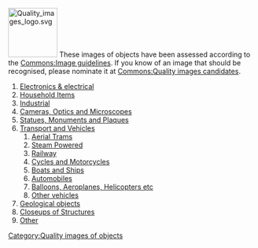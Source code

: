 [[Image:Quality images logo.svg|right|100px]]
These images of objects have been assessed according to the [[Commons:Image guidelines]]. If you know of an image that should be recognised, please nominate it at [[Commons:Quality images candidates]].

#[[Commons:Quality images/Subject/Objects/Electronics & electrical|Electronics & electrical]]
#[[Commons:Quality images/Subject/Objects/Household Items|Household Items]]
#[[Commons:Quality images/Subject/Objects/Industrial|Industrial]]
#[[Commons:Quality images/Subject/Objects/Cameras, Optics and Microscopes|Cameras, Optics and Microscopes]]
#[[Commons:Quality images/Subject/Objects/Statues, Monuments and Plaques|Statues, Monuments and Plaques]]
#[[Commons:Quality_images/Subject/Objects/Transport and Vehicles|Transport and Vehicles]]
##[[Commons:Quality_images/Subject/Objects/Transport_and_Vehicles/Aerial Trams|Aerial Trams]]
##[[Commons:Quality_images/Subject/Objects/Transport_and_Vehicles/Steam Powered|Steam Powered]]
##[[Commons:Quality_images/Subject/Objects/Transport_and_Vehicles/Railway|Railway]]
##[[Commons:Quality_images/Subject/Objects/Transport_and_Vehicles/Cycles and Motorcycles|Cycles and Motorcycles]]
##[[Commons:Quality_images/Subject/Objects/Transport_and_Vehicles/Boats and Ships|Boats and Ships]]
##[[Commons:Quality_images/Subject/Objects/Transport_and_Vehicles/Automobiles|Automobiles]]
##[[Commons:Quality_images/Subject/Objects/Transport_and_Vehicles/Balloons, Aeroplanes, Helicopters etc|Balloons, Aeroplanes, Helicopters etc]]
##[[Commons:Quality_images/Subject/Objects/Transport_and_Vehicles/Other vehicles|Other vehicles]]
#[[Commons:Quality images/Subject/Objects/Geological objects|Geological objects]]
#[[Commons:Quality images/Subject/Objects/Closeups of Structures|Closeups of Structures]]
#[[Commons:Quality images/Subject/Objects/Other|Other]]

[[Category:Quality images of objects]]
